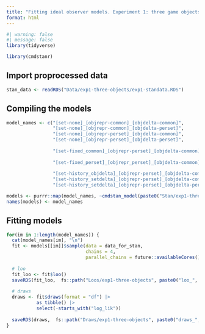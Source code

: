 ```yaml
---
title: "Fitting ideal observer models. Experiment 1: three game objects."
format: html
---
```


```r
#| warning: false
#| message: false
library(tidyverse)

library(cmdstanr)
```

## Import proprocessed data
```r
stan_data <- readRDS("Data/exp1-three-objects/exp1-standata.RDS")
```


## Compiling the models
```r
model_names <- c("[set-none]_[objrepr-common]_[objdelta-common]",
                 "[set-none]_[objrepr-common]_[objdelta-perset]",
                 "[set-none]_[objrepr-perset]_[objdelta-common]",
                 "[set-none]_[objrepr-perset]_[objdelta-perset]",
                 
                 "[set-fixed_common]_[objrepr-perset]_[objdelta-common]",
                 
                 "[set-fixed_perset]_[objrepr_perset]_[objdelta-common]",
                 
                 "[set-history_objdelta]_[objrepr-perset]_[objdelta-common]",
                 "[set-history_setdelta]_[objrepr-perset]_[objdelta-common]",
                 "[set-history_setdelta]_[objrepr-perset]_[objdelta-perset]")

models <- purrr::map(model_names, ~cmdstan_model(paste0("Stan/exp1-three-objects/", ., ".stan")))
names(models) <- model_names
```

## Fitting models
```r
for(im in 1:length(model_names)) {
  cat(model_names[im], "\n")
  fit <- models[[im]]$sample(data = data_for_stan,
                             chains = 4,
                             parallel_chains = future::availableCores())
  
  # loo
  fit_loo <- fit$loo()
  saveRDS(fit_loo,  fs::path("Loos/exp1-three-objects", paste0("loo_", model_names[im], ".RDS")))
  
  # draws
  draws <- fit$draws(format = "df") |> 
           as_tibble() |>
           select(-starts_with("log_lik"))
  
  saveRDS(draws,  fs::path("Draws/exp1-three-objects", paste0("draws_", model_names[im], ".RDS")))
}
```

